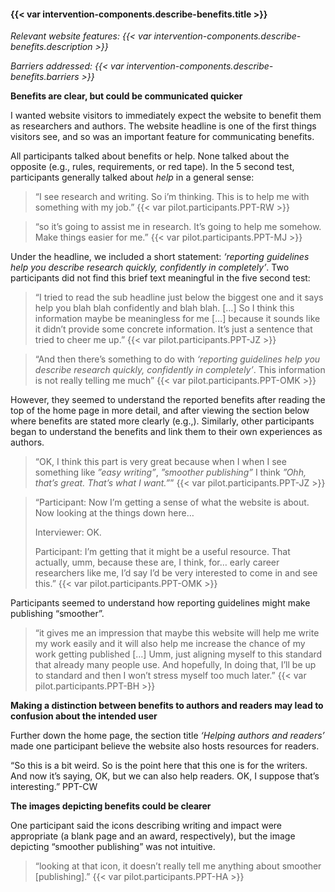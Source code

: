 #### {{< var intervention-components.describe-benefits.title >}}

_Relevant website features: {{< var intervention-components.describe-benefits.description >}}_

_Barriers addressed: {{< var intervention-components.describe-benefits.barriers >}}_


**Benefits are clear, but could be communicated quicker**

I wanted website visitors to immediately expect the website to benefit them as researchers and authors. The website headline is one of the first things visitors see, and so was an important feature for communicating benefits. 

All participants talked about benefits or help. None talked about the opposite (e.g., rules, requirements, or red tape). In the 5 second test, participants generally talked about _help_ in a general sense:

> "I see research and writing. So i'm thinking. This is to help me with something with my job." {{< var pilot.participants.PPT-RW >}}

> "so it's going to assist me in research. It's going to help me somehow. Make things easier for me." {{< var pilot.participants.PPT-MJ >}}

Under the headline, we included a short statement: _'reporting guidelines help you describe research quickly, confidently in completely'_. Two participants did not find this brief text meaningful in the five second test:

> "I tried to read the sub headline just below the biggest one and it says help you blah blah confidently and blah blah. [...] So I think this information maybe be meaningless for me [...] because it sounds like it didn't provide some concrete information. It's just a sentence that tried to cheer me up." {{< var pilot.participants.PPT-JZ >}}

> "And then there's something to do with _'reporting guidelines help you describe research quickly, confidently in completely'_. This information is not really telling me much" {{< var pilot.participants.PPT-OMK >}}

However, they seemed to understand the reported benefits after reading the top of the home page in more detail, and after viewing the section below where benefits are stated more clearly (e.g.,). Similarly, other participants began to understand the benefits and link them to their own experiences as authors. 

> "OK, I think this part is very great because when I when I see something like _"easy writing"_, _"smoother publishing"_ I think _"Ohh, that's great. That's what I want."_" {{< var pilot.participants.PPT-JZ >}}

> "Participant: Now I'm getting a sense of what the website is about. Now looking at the things down here...
>
> Interviewer: OK.
>
> Participant: I'm getting that it might be a useful resource. That actually, umm, because these are, I think, for... early career researchers like me, I'd say I'd be very interested to come in and see this." {{< var pilot.participants.PPT-OMK >}}

Participants seemed to understand how reporting guidelines might make publishing "smoother". 

> "it gives me an impression that maybe this website will help me write my work easily and it will also help me increase the chance of my work getting published [...] Umm, just aligning myself to this standard that already many people use. And hopefully, In doing that, I'll be up to standard and then I won't stress myself too much later." {{< var pilot.participants.PPT-BH >}}

**Making a distinction between benefits to authors and readers may lead to confusion about the intended user**

Further down the home page, the section title _'Helping authors and readers'_ made one participant believe the website also hosts resources for readers.

"So this is a bit weird. So is the point here that this one is for the writers. And now it's saying, OK, but we can also help readers. OK, I suppose that's interesting." PPT-CW

**The images depicting benefits could be clearer**

One participant said the icons describing writing and impact were appropriate (a blank page and an award, respectively), but the image depicting "smoother publishing" was not intuitive. 

> "looking at that icon, it doesn't really tell me anything about smoother [publishing]." {{< var pilot.participants.PPT-HA >}}



